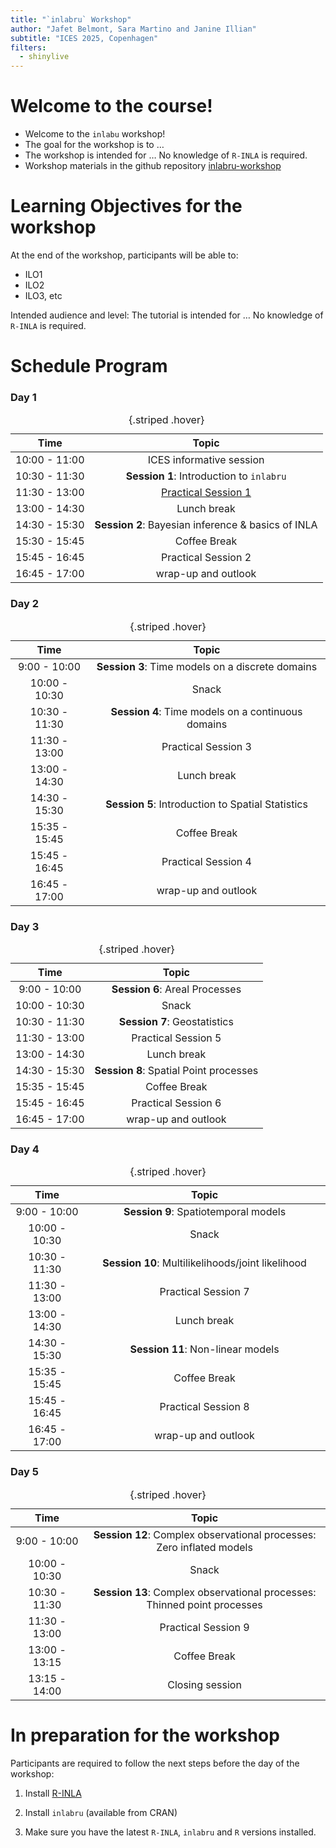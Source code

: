 ```yaml
---
title: "`inlabru` Workshop"
author: "Jafet Belmont, Sara Martino and Janine Illian"
subtitle: "ICES 2025, Copenhagen"
filters: 
  - shinylive
---
```


# Welcome to the course!

-   Welcome to the `inlabu` workshop!
-   The goal for the workshop is to ...
-   The workshop is intended for ... No knowledge of `R-INLA` is required.
-   Workshop materials in the github repository [inlabru-workshop](https://github.com/Ecol-Stats/inlabru_workshop/tree/main/docs/copenague)

# Learning Objectives for the workshop

At the end of the workshop, participants will be able to:

-   ILO1
-   ILO2
-   ILO3, etc

Intended audience and level: The tutorial is intended for ... No knowledge of `R-INLA` is required.


# Schedule Program {#schedule-tabs}

::: panel-tabset
### Day 1

|     Time       |                   Topic                        | 
|:--------------:|:----------------------------------------------:|
| 10:00 - 11:00  |            ICES informative session            | 
| 10:30 - 11:30  |        **Session 1**: Introduction to `inlabru`| 
| 11:30 - 13:00  | [Practical Session 1](day1_practical.qmd)      | 
|  13:00 - 14:30 |                Lunch break                     | 
|  14:30 - 15:30 | **Session 2**: Bayesian inference & basics of INLA | 
|  15:30 - 15:45 |                Coffee Break                    | 
|  15:45 - 16:45 |            Practical Session 2                 | 
|  16:45 - 17:00 |               wrap-up and outlook              | 

: {.striped .hover}

### Day 2

|     Time       |                   Topic                             | 
|:--------------:|:---------------------------------------------------:|
|  9:00 - 10:00   |**Session 3**: Time models on a discrete domains    | 
|  10:00 - 10:30  |        Snack                                       | 
|  10:30 - 11:30  |**Session 4**: Time models on a continuous domains  | 
|  11:30 - 13:00 |                Practical Session 3                  | 
|  13:00 - 14:30 |                  Lunch break                        | 
|  14:30 - 15:30 |**Session 5**: Introduction to Spatial Statistics    | 
|  15:35 - 15:45 |            Coffee Break                             | 
|  15:45 - 16:45 |               Practical Session 4                   | 
|  16:45 - 17:00 |               wrap-up and outlook              | 

: {.striped .hover}

### Day 3

|     Time       |                   Topic                             | 
|:--------------:|:---------------------------------------------------:|
|  9:00 - 10:00   |**Session 6**: Areal Processes                      | 
|  10:00 - 10:30  |        Snack                                       | 
|  10:30 - 11:30  |**Session 7**: Geostatistics                        | 
|  11:30 - 13:00 |                Practical Session 5                  | 
|  13:00 - 14:30 |                  Lunch break                        | 
|  14:30 - 15:30 |**Session 8**: Spatial Point processes               | 
|  15:35 - 15:45 |            Coffee Break                             | 
|  15:45 - 16:45 |               Practical Session 6                   | 
|  16:45 - 17:00 |               wrap-up and outlook              | 

: {.striped .hover}


### Day 4

|     Time       |                   Topic                             | 
|:--------------:|:---------------------------------------------------:|
|  9:00 - 10:00   |**Session 9**: Spatiotemporal models                | 
|  10:00 - 10:30  |        Snack                                       | 
|  10:30 - 11:30  |**Session 10**: Multilikelihoods/joint likelihood   | 
|  11:30 - 13:00 |                Practical Session 7                  | 
|  13:00 - 14:30 |                  Lunch break                        | 
|  14:30 - 15:30 |**Session 11**: Non-linear models                     | 
|  15:35 - 15:45 |            Coffee Break                             | 
|  15:45 - 16:45 |               Practical Session 8                   | 
|  16:45 - 17:00 |               wrap-up and outlook              | 

: {.striped .hover}


### Day 5

|     Time       |                   Topic                             | 
|:--------------:|:---------------------------------------------------:|
|  9:00 - 10:00   |**Session 12**: Complex observational processes: Zero inflated models| 
|  10:00 - 10:30  |        Snack                                       | 
|  10:30 - 11:30  |**Session 13**: Complex observational processes: Thinned point processes   | 
|  11:30 - 13:00 |                Practical Session 9                  | 
|  13:00 - 13:15 |                  Coffee Break                         | 
|  13:15 - 14:00 |  Closing session                             | 

: {.striped .hover}

:::

# In preparation for the workshop

Participants are required to follow the next steps before the day of the workshop:

1.  Install [R-INLA](https://www.r-inla.org/download-install)

2.  Install `inlabru` (available from CRAN)

3.  Make sure you have the latest `R-INLA`, `inlabru` and `R` versions installed.
